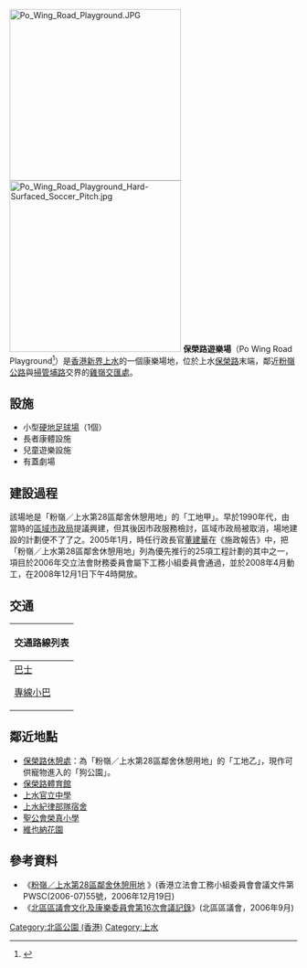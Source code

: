 [[File:Po_Wing_Road_Playground.JPG|300px]]
[[File:Po_Wing_Road_Playground_Hard-Surfaced_Soccer_Pitch.jpg|300px]]
'''保榮路遊樂場'''（Po Wing Road Playground<ref>{{cite web |title=Play Equipment for All |url=https://www.lcsd.gov.hk/clpss/en/webApp/Facility/Details.do?ftid=55&did=7 |publisher=[[康文署|康文署]] |date=2018年 |accessdate=2020-10-16 |archive-date=2020-08-14 |archive-url=https://web.archive.org/web/20200814151731/https://www.lcsd.gov.hk/clpss/en/webApp/Facility/Details.do?ftid=55&did=7 |dead-url=no }}{{en}}</ref>）是[[香港|香港]][[新界|新界]][[上水|上水]]的一個康樂場地，位於上水[[保榮路|保榮路]]末端，鄰近[[粉嶺公路|粉嶺公路]]與[[掃管埔路|掃管埔路]]交界的[[雞嶺交匯處|雞嶺交匯處]]。

==設施==
*小型[[硬地足球場|硬地足球場]]（1個）
*長者康體設施
*兒童遊樂設施
*有蓋劇場

==建設過程==
該場地是「粉嶺／上水第28區鄰舍休憩用地」的「工地甲」。早於1990年代，由當時的[[區域市政局|區域市政局]]提議興建，但其後因市政服務檢討，區域市政局被取消，場地建設的計劃便不了了之。2005年1月，時任行政長官[[董建華|董建華]]在《施政報告》中，把「粉嶺／上水第28區鄰舍休憩用地」列為優先推行的25項工程計劃的其中之一，項目於2006年交立法會財務委員會屬下工務小組委員會通過，並於2008年4月動工，在2008年12月1日下午4時開放。

==交通==
{| class="mw-collapsible mw-collapsed wikitable" style="background:white; margin: 0 auto; width: auto;" 
! 交通路線列表
|-
|
;[[香港巴士|巴士]]
{{九龍新界巴士簡單列表|70K|76K|270A|270B|270D|270P|270S|273A|273B|273D|277E|277P|278P|278X|279X|N73|T277}}
{{過海隧道巴士簡單列表|678|978|978B}}
{{大嶼山巴士簡單列表|A43|N42A|NA43}}
;[[香港小型巴士|專線小巴]]
{{新界專線小巴簡單列表|58K|501S|502}}
|}

==鄰近地點==
*[[保榮路休憩處|保榮路休憩處]]：為「粉嶺／上水第28區鄰舍休憩用地」的「工地乙」，現作可供寵物進入的「狗公園」。
*[[保榮路體育館|保榮路體育館]]
*[[上水官立中學|上水官立中學]]
*[[上水紀律部隊宿舍|上水紀律部隊宿舍]]
*[[聖公會榮真小學|聖公會榮真小學]]
*[[維也納花園|維也納花園]]

==參考資料==
*《[http://www.legco.gov.hk/yr06-07/chinese/fc/pwsc/papers/p06-55c.pdf 粉嶺／上水第28區鄰舍休憩用地] {{Wayback|url=http://www.legco.gov.hk/yr06-07/chinese/fc/pwsc/papers/p06-55c.pdf |date=20200930031226 }}》(香港立法會工務小組委員會會議文件第PWSC(2006-07)55號，2006年12月19日)
*《[http://www.districtcouncils.gov.hk/north_d/chinese/doc/RC06m16.doc 北區區議會文化及康樂委員會第16次會議記錄]{{dead link|date=2017年11月 |bot=InternetArchiveBot |fix-attempted=yes }}》(北區區議會，2006年9月)

{{香港公園}}

[[Category:北區公園_(香港)|Category:北區公園 (香港)]]
[[Category:上水|Category:上水]]